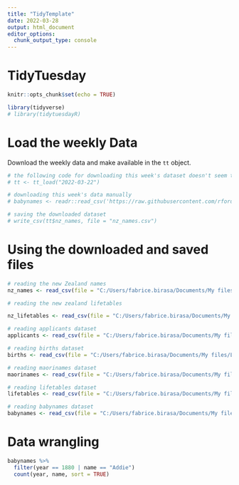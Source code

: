 ```yaml
---
title: "TidyTemplate"
date: 2022-03-28
output: html_document
editor_options: 
  chunk_output_type: console
---
```


# TidyTuesday


```r

knitr::opts_chunk$set(echo = TRUE)

library(tidyverse)
# library(tidytuesdayR)

```

# Load the weekly Data

Download the weekly data and make available in the `tt` object.

```r
# the following code for downloading this week's dataset doesn't seem to work properly.
# tt <- tt_load("2022-03-22")

# downloading this week's data manually
# babynames <- readr::read_csv('https://raw.githubusercontent.com/rfordatascience/tidytuesday/master/data/2022/2022-03-22/babynames.csv')

# saving the downloaded dataset
# write_csv(tt$nz_names, file = "nz_names.csv")
```

# Using the downloaded and saved files 
```r
# reading the new Zealand names
nz_names <- read_csv(file = "C:/Users/fabrice.birasa/Documents/My files/Learning/R learning/Tidytuesday2022/2022_week12/nz_names.csv")

# reading the new zealand lifetables

nz_lifetables <- read_csv(file = "C:/Users/fabrice.birasa/Documents/My files/Learning/R learning/Tidytuesday2022/2022_week12/nz_lifetables.csv")

# reading applicants dataset
applicants <- read_csv(file = "C:/Users/fabrice.birasa/Documents/My files/Learning/R learning/Tidytuesday2022/2022_week12/applicants.csv")

# reading births dataset
births <- read_csv(file = "C:/Users/fabrice.birasa/Documents/My files/Learning/R learning/Tidytuesday2022/2022_week12/births.csv")

# reading maorinames dataset
maorinames <- read_csv(file = "C:/Users/fabrice.birasa/Documents/My files/Learning/R learning/Tidytuesday2022/2022_week12/maorinames.csv")

# reading lifetables dataset
lifetables <- read_csv(file = "C:/Users/fabrice.birasa/Documents/My files/Learning/R learning/Tidytuesday2022/2022_week12/lifetables.csv")

# reading babynames dataset
babynames <- read_csv(file = "C:/Users/fabrice.birasa/Documents/My files/Learning/R learning/Tidytuesday2022/2022_week12/babynames.csv")

```

# Data wrangling
```r
babynames %>% 
  filter(year == 1880 | name == "Addie")
  count(year, name, sort = TRUE)
```
